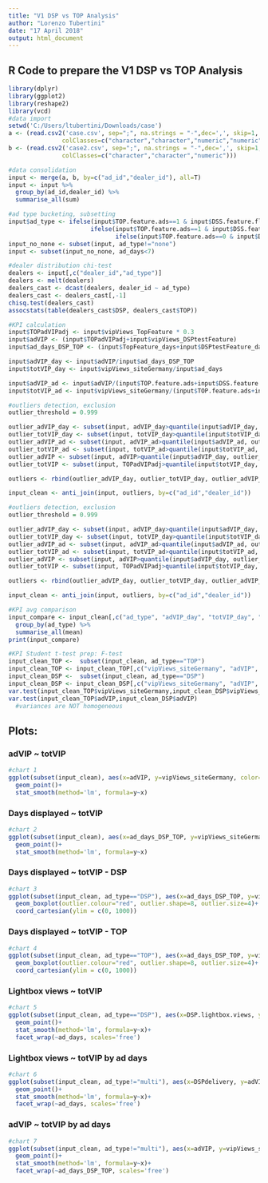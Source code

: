 ---
title: "V1 DSP vs TOP Analysis"
author: "Lorenzo Tubertini"
date: "17 April 2018"
output: html_document
---

## R Code to prepare the V1 DSP vs TOP Analysis

```{r data import, echo=TRUE, warning=FALSE, tidy=TRUE, message=FALSE}
library(dplyr)
library(ggplot2)
library(reshape2)
library(vcd)
#data import
setwd('C:/Users/ltubertini/Downloads/case')
a <- (read.csv2('case.csv', sep=";", na.strings = "-",dec=',', skip=1,
               colClasses=c("character","character","numeric","numeric","numeric","numeric","numeric","numeric","numeric","numeric","numeric","numeric","numeric","numeric")))
b <- (read.csv2('case2.csv', sep=";", na.strings = "-",dec=',', skip=1,
               colClasses=c("character","character","numeric")))

#data consolidation
input <- merge(a, b, by=c("ad_id","dealer_id"), all=T)
input <- input %>%
  group_by(ad_id,dealer_id) %>%
  summarise_all(sum)
```

```{r data bucketing, echo=TRUE, warning=FALSE, tidy=TRUE, message=FALSE}
#ad type bucketing, subsetting
input$ad_type <- ifelse(input$TOP.feature.ads==1 & input$DSS.feature.flag==1,"multi",
                       ifelse(input$TOP.feature.ads==1 & input$DSS.feature.flag==0,"TOP",
                              ifelse(input$TOP.feature.ads==0 & input$DSS.feature.flag==1,"DSP","none")))
input_no_none <- subset(input, ad_type!="none")
input <- subset(input_no_none, ad_days<7)
```

```{r dealer distribution chi-test, echo=TRUE, warning=FALSE, tidy=TRUE, message=FALSE}
#dealer distribution chi-test
dealers <- input[,c("dealer_id","ad_type")]
dealers <- melt(dealers)
dealers_cast <- dcast(dealers, dealer_id ~ ad_type)
dealers_cast <- dealers_cast[,-1]
chisq.test(dealers_cast)
assocstats(table(dealers_cast$DSP, dealers_cast$TOP))
```

```{r KPI calculation, echo=TRUE, warning=FALSE, tidy=TRUE, message=FALSE}
#KPI calculation
input$TOPadVIPadj <- input$vipViews_TopFeature * 0.3
input$adVIP <- (input$TOPadVIPadj+input$vipViews_DSPtestFeature)
input$ad_days_DSP_TOP <- (input$TopFeature_days+input$DSPtestFeature_days)

input$adVIP_day <- input$adVIP/input$ad_days_DSP_TOP
input$totVIP_day <- input$vipViews_siteGermany/input$ad_days

input$adVIP_ad <- input$adVIP/(input$TOP.feature.ads+input$DSS.feature.flag)
input$totVIP_ad <- input$vipViews_siteGermany/(input$TOP.feature.ads+input$DSS.feature.flag)
```

```{r KPI outliers, echo=TRUE, warning=FALSE, tidy=TRUE, message=FALSE}
#outliers detection, exclusion
outlier_threshold = 0.999

outlier_adVIP_day <- subset(input, adVIP_day>quantile(input$adVIP_day, outlier_threshold, na.rm = TRUE))
outlier_totVIP_day <- subset(input, totVIP_day>quantile(input$totVIP_day, outlier_threshold, na.rm = TRUE))
outlier_adVIP_ad <- subset(input, adVIP_ad>quantile(input$adVIP_ad, outlier_threshold, na.rm = TRUE))
outlier_totVIP_ad <- subset(input, totVIP_ad>quantile(input$totVIP_ad, outlier_threshold, na.rm = TRUE))
outlier_adVIP <- subset(input, adVIP>quantile(input$adVIP_day, outlier_threshold, na.rm = TRUE))
outlier_totVIP <- subset(input, TOPadVIPadj>quantile(input$totVIP_day, outlier_threshold, na.rm = TRUE))

outliers <- rbind(outlier_adVIP_day, outlier_totVIP_day, outlier_adVIP_ad, outlier_totVIP_ad, outlier_adVIP, outlier_totVIP)

input_clean <- anti_join(input, outliers, by=c("ad_id","dealer_id"))
```

```{r outliers, echo=TRUE, warning=FALSE, tidy=TRUE, message=FALSE}
#outliers detection, exclusion
outlier_threshold = 0.999

outlier_adVIP_day <- subset(input, adVIP_day>quantile(input$adVIP_day, outlier_threshold, na.rm = TRUE))
outlier_totVIP_day <- subset(input, totVIP_day>quantile(input$totVIP_day, outlier_threshold, na.rm = TRUE))
outlier_adVIP_ad <- subset(input, adVIP_ad>quantile(input$adVIP_ad, outlier_threshold, na.rm = TRUE))
outlier_totVIP_ad <- subset(input, totVIP_ad>quantile(input$totVIP_ad, outlier_threshold, na.rm = TRUE))
outlier_adVIP <- subset(input, adVIP>quantile(input$adVIP_day, outlier_threshold, na.rm = TRUE))
outlier_totVIP <- subset(input, TOPadVIPadj>quantile(input$totVIP_day, outlier_threshold, na.rm = TRUE))

outliers <- rbind(outlier_adVIP_day, outlier_totVIP_day, outlier_adVIP_ad, outlier_totVIP_ad, outlier_adVIP, outlier_totVIP)

input_clean <- anti_join(input, outliers, by=c("ad_id","dealer_id"))
```

```{r KPI avg comparison, echo=TRUE, warning=FALSE, tidy=TRUE, message=FALSE}
#KPI avg comparison
input_compare <- input_clean[,c("ad_type", "adVIP_day", "totVIP_day", "adVIP_ad", "totVIP_ad")] %>%
  group_by(ad_type) %>%
  summarise_all(mean)
print(input_compare)
```

```{r F-test, echo=TRUE, warning=FALSE, tidy=TRUE, message=FALSE}
#KPI Student t-test prep: F-test
input_clean_TOP <-  subset(input_clean, ad_type=="TOP") 
input_clean_TOP <- input_clean_TOP[,c("vipViews_siteGermany", "adVIP", "adVIP_day", "totVIP_day", "adVIP_ad", "totVIP_ad")]
input_clean_DSP <-  subset(input_clean, ad_type=="DSP") 
input_clean_DSP <- input_clean_DSP[,c("vipViews_siteGermany", "adVIP", "adVIP_day", "totVIP_day", "adVIP_ad", "totVIP_ad")]
var.test(input_clean_TOP$vipViews_siteGermany,input_clean_DSP$vipViews_siteGermany)
var.test(input_clean_TOP$adVIP,input_clean_DSP$adVIP)
  #variances are NOT homogeneous
```

## Plots:

### adVIP ~ totVIP
```{r chart 1, echo=FALSE, warning=FALSE, tidy=TRUE, message=FALSE}
#chart 1
ggplot(subset(input_clean), aes(x=adVIP, y=vipViews_siteGermany, color=ad_type))+
  geom_point()+
  stat_smooth(method='lm', formula=y~x)
```

### Days displayed ~ totVIP
```{r chart 2, echo=FALSE, warning=FALSE, tidy=TRUE, message=FALSE}
#chart 2
ggplot(subset(input_clean), aes(x=ad_days_DSP_TOP, y=vipViews_siteGermany, color=ad_type))+
  geom_point()+
  stat_smooth(method='lm', formula=y~x)
```

### Days displayed ~ totVIP - DSP
```{r chart 3, echo=FALSE, warning=FALSE, tidy=TRUE, message=FALSE}
#chart 3
ggplot(subset(input_clean, ad_type=="DSP"), aes(x=ad_days_DSP_TOP, y=vipViews_siteGermany, group = cut_width(ad_days_DSP_TOP, 1)))+
  geom_boxplot(outlier.colour="red", outlier.shape=8, outlier.size=4)+
  coord_cartesian(ylim = c(0, 1000))
```

### Days displayed ~ totVIP - TOP
```{r chart 4, echo=FALSE, warning=FALSE, tidy=TRUE, message=FALSE}
#chart 4
ggplot(subset(input_clean, ad_type=="TOP"), aes(x=ad_days_DSP_TOP, y=vipViews_siteGermany, group = cut_width(ad_days_DSP_TOP, 1)))+
  geom_boxplot(outlier.colour="red", outlier.shape=8, outlier.size=4)+
  coord_cartesian(ylim = c(0, 1000))
```

### Lightbox views ~ totVIP
```{r chart 5, echo=FALSE, warning=FALSE, tidy=TRUE, message=FALSE}
#chart 5
ggplot(subset(input_clean, ad_type=="DSP"), aes(x=DSP.lightbox.views, y=vipViews_siteGermany, color=ad_type))+
  geom_point()+
  stat_smooth(method='lm', formula=y~x)+
  facet_wrap(~ad_days, scales='free')
```

### Lightbox views ~ totVIP by ad days
```{r chart 6, echo=FALSE, warning=FALSE, tidy=TRUE, message=FALSE}
#chart 6
ggplot(subset(input_clean, ad_type!="multi"), aes(x=DSPdelivery, y=adVIP, color=ad_type))+
  geom_point()+
  stat_smooth(method='lm', formula=y~x)+
  facet_wrap(~ad_days, scales='free')
```

### adVIP ~ totVIP by ad days
```{r chart 7, echo=FALSE, warning=FALSE, tidy=TRUE, message=FALSE}
#chart 7
ggplot(subset(input_clean, ad_type!="multi"), aes(x=adVIP, y=vipViews_siteGermany, color=ad_type))+
  geom_point()+
  stat_smooth(method='lm', formula=y~x)+
  facet_wrap(~ad_days_DSP_TOP, scales='free')
```
